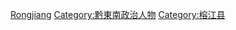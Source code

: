 [[Category:中华人民共和国贵州省县长|Rongjiang]]
[[Category:黔東南政治人物|Category:黔東南政治人物]]
[[Category:榕江县|Category:榕江县]]